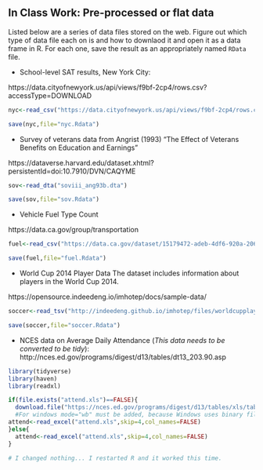 In Class Work: Pre-processed or flat data
-------------------

Listed below are a series of data files stored on the web. Figure out which type of data file each on is and how to downlaod it and open it as a data frame in R. For each one, save the result as an appropriately named `RData` file.

* School-level SAT results, New York City: 

https://data.cityofnewyork.us/api/views/f9bf-2cp4/rows.csv?accessType=DOWNLOAD

```{r}
nyc<-read_csv("https://data.cityofnewyork.us/api/views/f9bf-2cp4/rows.csv?accessType=DOWNLOAD")

save(nyc,file="nyc.Rdata")

```




* Survey of veterans data from Angrist (1993) "The Effect of Veterans Benefits on Education and Earnings"

https://dataverse.harvard.edu/dataset.xhtml?persistentId=doi:10.7910/DVN/CAQYME



```{r}
sov<-read_dta("soviii_ang93b.dta")

save(sov,file="sov.Rdata")
```


* Vehicle Fuel Type Count 

https://data.ca.gov/group/transportation

```{r}
fuel<-read_csv("https://data.ca.gov/dataset/15179472-adeb-4df6-920a-20640d02b08c/resource/d304108a-06c1-462f-a144-981dd0109900/download/vehicle-fuel-type-count-by-zip-code.csv")

save(fuel,file="fuel.Rdata")

```




* World Cup 2014 Player Data
The dataset includes information about players in the World Cup 2014. 

https://opensource.indeedeng.io/imhotep/docs/sample-data/

```{r}
soccer<-read_tsv("http://indeedeng.github.io/imhotep/files/worldcupplayerinfo_20140701.tsv")

save(soccer,file="soccer.Rdata")
```



* NCES data on Average Daily Attendance (*This data needs to be converted to be tidy*): http://nces.ed.gov/programs/digest/d13/tables/dt13_203.90.asp

```{r}

library(tidyverse)
library(haven)
library(readxl)

if(file.exists("attend.xls")==FALSE){
  download.file("https://nces.ed.gov/programs/digest/d13/tables/xls/tabn203.90.xls",destfile="attend.xls", mode="wb")
  #For windows mode="wb" must be added, because Windows uses binary files. 
attend<-read_excel("attend.xls",skip=4,col_names=FALSE)  
}else{
  attend<-read_excel("attend.xls",skip=4,col_names=FALSE)
}

# I changed nothing... I restarted R and it worked this time. 


```

